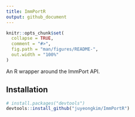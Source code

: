 ```yaml
---
title: ImmPortR
output: github_document
---
```


<!-- README.md is generated from README.Rmd. Please edit that file -->

```r
knitr::opts_chunk$set(
  collapse = TRUE,
  comment = "#>",
  fig.path = "man/figures/README-",
  out.width = "100%"
)
```


An R wrapper around the ImmPort API.


## Installation

``` r
# install.packages("devtools")
devtools::install_github("juyeongkim/ImmPortR")
```

